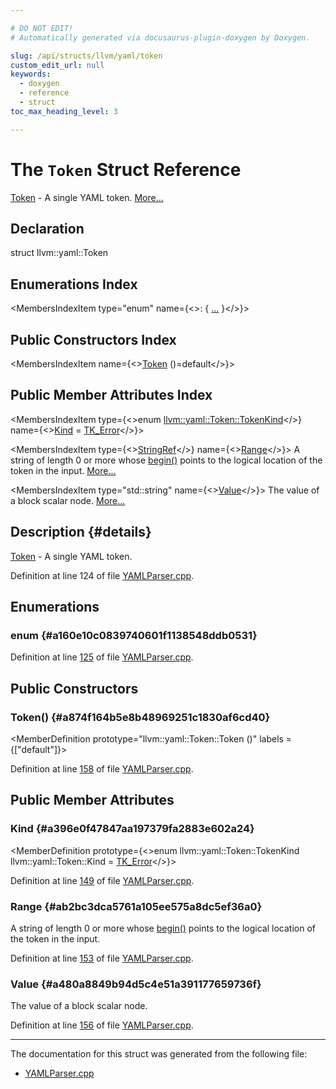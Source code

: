 ```yaml
---

# DO NOT EDIT!
# Automatically generated via docusaurus-plugin-doxygen by Doxygen.

slug: /api/structs/llvm/yaml/token
custom_edit_url: null
keywords:
  - doxygen
  - reference
  - struct
toc_max_heading_level: 3

---
```





# The `Token` Struct Reference

<DoxygenPage pluginConfig={pluginConfig}>

<a href="/docs/api/structs/llvm/yaml/token">Token</a> - A single YAML token. <a href="#details">More...</a>

## Declaration

<CodeBlock>struct llvm::yaml::Token</CodeBlock>

## Enumerations Index

<MembersIndex>

<MembersIndexItem
  type="enum"
  name={<>:  &#123; <a href="#a160e10c0839740601f1138548ddb0531">...</a> &#125;</>}>
</MembersIndexItem>

</MembersIndex>

## Public Constructors Index

<MembersIndex>

<MembersIndexItem
  name={<><a href="#a874f164b5e8b48969251c1830af6cd40">Token</a> ()=default</>}>
</MembersIndexItem>

</MembersIndex>

## Public Member Attributes Index

<MembersIndex>

<MembersIndexItem
  type={<>enum <a href="#a160e10c0839740601f1138548ddb0531">llvm::yaml::Token::TokenKind</a></>}
  name={<><a href="#a396e0f47847aa197379fa2883e602a24">Kind</a> = <a href="#a160e10c0839740601f1138548ddb0531a5d1fec5f8be79dd4c5956a2503aa2843">TK&#95;Error</a></>}>
</MembersIndexItem>

<MembersIndexItem
  type={<><a href="/docs/api/classes/llvm/stringref">StringRef</a></>}
  name={<><a href="#ab2bc3dca5761a105ee575a8dc5ef36a0">Range</a></>}>
A string of length 0 or more whose <a href="/docs/api/namespaces/llvm/yaml/#acf3240e230e3dacea7826794a4e2f84b">begin()</a> points to the logical location of the token in the input. <a href="#ab2bc3dca5761a105ee575a8dc5ef36a0">More...</a>
</MembersIndexItem>

<MembersIndexItem
  type="std::string"
  name={<><a href="#a480a8849b94d5c4e51a391177659736f">Value</a></>}>
The value of a block scalar node. <a href="#a480a8849b94d5c4e51a391177659736f">More...</a>
</MembersIndexItem>

</MembersIndex>

## Description {#details}

<a href="/docs/api/structs/llvm/yaml/token">Token</a> - A single YAML token.

Definition at line 124 of file <a href="/docs/api/files/lib/lib/support/yamlparser-cpp">YAMLParser.cpp</a>.

<SectionDefinition>

## Enumerations

### enum  {#a160e10c0839740601f1138548ddb0531}

<MemberDefinition
  prototype="enum llvm::yaml::Token::TokenKind ">

<EnumerationList title="Enumeration values">

<Link id="a160e10c0839740601f1138548ddb0531a5d1fec5f8be79dd4c5956a2503aa2843" />
<EnumerationListItem name="TK_Error">

</EnumerationListItem>

<Link id="a160e10c0839740601f1138548ddb0531a4ab51119e996b4867f2f3a9c5df14736" />
<EnumerationListItem name="TK_StreamStart">

</EnumerationListItem>

<Link id="a160e10c0839740601f1138548ddb0531a063fd4366f9e152640f754222924b499" />
<EnumerationListItem name="TK_StreamEnd">

</EnumerationListItem>

<Link id="a160e10c0839740601f1138548ddb0531a335f55bc2fc296e2875607b7c86a6c1e" />
<EnumerationListItem name="TK_VersionDirective">

</EnumerationListItem>

<Link id="a160e10c0839740601f1138548ddb0531ac294a41f675a4da4f03622c3fab68458" />
<EnumerationListItem name="TK_TagDirective">

</EnumerationListItem>

<Link id="a160e10c0839740601f1138548ddb0531a21388bc616a0c79332f06f17ad2a63da" />
<EnumerationListItem name="TK_DocumentStart">

</EnumerationListItem>

<Link id="a160e10c0839740601f1138548ddb0531a966a8a0467d033c2aab7df3b93f7abb6" />
<EnumerationListItem name="TK_DocumentEnd">

</EnumerationListItem>

<Link id="a160e10c0839740601f1138548ddb0531a740ebe1fc34dc71512527c688b6adf76" />
<EnumerationListItem name="TK_BlockEntry">

</EnumerationListItem>

<Link id="a160e10c0839740601f1138548ddb0531a7f83863c476433568203d2a37dfaefc1" />
<EnumerationListItem name="TK_BlockEnd">

</EnumerationListItem>

<Link id="a160e10c0839740601f1138548ddb0531a077c62971dd7272d6c4ccac9307d27ba" />
<EnumerationListItem name="TK_BlockSequenceStart">

</EnumerationListItem>

<Link id="a160e10c0839740601f1138548ddb0531a06e9aa56b4f6ec622a31dc0e72b0e3be" />
<EnumerationListItem name="TK_BlockMappingStart">

</EnumerationListItem>

<Link id="a160e10c0839740601f1138548ddb0531a1814af059afd1fc841c6bcd0e8c92995" />
<EnumerationListItem name="TK_FlowEntry">

</EnumerationListItem>

<Link id="a160e10c0839740601f1138548ddb0531abed63dce168b5d595a7f1d3d3626dd0c" />
<EnumerationListItem name="TK_FlowSequenceStart">

</EnumerationListItem>

<Link id="a160e10c0839740601f1138548ddb0531ac4125146ea96c10a281bf1e07dd2d661" />
<EnumerationListItem name="TK_FlowSequenceEnd">

</EnumerationListItem>

<Link id="a160e10c0839740601f1138548ddb0531addfdb5bdb33bcce24a5d5b7ecc5538f2" />
<EnumerationListItem name="TK_FlowMappingStart">

</EnumerationListItem>

<Link id="a160e10c0839740601f1138548ddb0531ac9c8081f0d5e401295fe53e081c1e7df" />
<EnumerationListItem name="TK_FlowMappingEnd">

</EnumerationListItem>

<Link id="a160e10c0839740601f1138548ddb0531a537b5ded27736279783b16d2f4b670ef" />
<EnumerationListItem name="TK_Key">

</EnumerationListItem>

<Link id="a160e10c0839740601f1138548ddb0531a220bc8a613a1eceb652b17a9f1f4fe80" />
<EnumerationListItem name="TK_Value">

</EnumerationListItem>

<Link id="a160e10c0839740601f1138548ddb0531a91391f278be4723a401519886e49ca6e" />
<EnumerationListItem name="TK_Scalar">

</EnumerationListItem>

<Link id="a160e10c0839740601f1138548ddb0531a71734af33e74dd7b68c4980ed1f766d8" />
<EnumerationListItem name="TK_BlockScalar">

</EnumerationListItem>

<Link id="a160e10c0839740601f1138548ddb0531ae06ceae74093cd37f3091e1e154f39a9" />
<EnumerationListItem name="TK_Alias">

</EnumerationListItem>

<Link id="a160e10c0839740601f1138548ddb0531a8340baa944a2841ca03501f13630074b" />
<EnumerationListItem name="TK_Anchor">

</EnumerationListItem>

<Link id="a160e10c0839740601f1138548ddb0531a2c0c59b4b92d3d0269d2062f8e6853e7" />
<EnumerationListItem name="TK_Tag">

</EnumerationListItem>

</EnumerationList>

Definition at line <a href="/docs/api/files/lib/lib/support/yamlparser-cpp/#l00125">125</a> of file <a href="/docs/api/files/lib/lib/support/yamlparser-cpp">YAMLParser.cpp</a>.
</MemberDefinition>

</SectionDefinition>

<SectionDefinition>

## Public Constructors

### Token() {#a874f164b5e8b48969251c1830af6cd40}

<MemberDefinition
  prototype="llvm::yaml::Token::Token ()"
  labels = {["default"]}>

Definition at line <a href="/docs/api/files/lib/lib/support/yamlparser-cpp/#l00158">158</a> of file <a href="/docs/api/files/lib/lib/support/yamlparser-cpp">YAMLParser.cpp</a>.
</MemberDefinition>

</SectionDefinition>

<SectionDefinition>

## Public Member Attributes

### Kind {#a396e0f47847aa197379fa2883e602a24}

<MemberDefinition
  prototype={<>enum llvm::yaml::Token::TokenKind llvm::yaml::Token::Kind = <a href="#a160e10c0839740601f1138548ddb0531a5d1fec5f8be79dd4c5956a2503aa2843">TK&#95;Error</a></>}>

Definition at line <a href="/docs/api/files/lib/lib/support/yamlparser-cpp/#l00149">149</a> of file <a href="/docs/api/files/lib/lib/support/yamlparser-cpp">YAMLParser.cpp</a>.
</MemberDefinition>

### Range {#ab2bc3dca5761a105ee575a8dc5ef36a0}

<MemberDefinition
  prototype="StringRef llvm::yaml::Token::Range">
A string of length 0 or more whose <a href="/docs/api/namespaces/llvm/yaml/#acf3240e230e3dacea7826794a4e2f84b">begin()</a> points to the logical location of the token in the input.

Definition at line <a href="/docs/api/files/lib/lib/support/yamlparser-cpp/#l00153">153</a> of file <a href="/docs/api/files/lib/lib/support/yamlparser-cpp">YAMLParser.cpp</a>.
</MemberDefinition>

### Value {#a480a8849b94d5c4e51a391177659736f}

<MemberDefinition
  prototype="std::string llvm::yaml::Token::Value">
The value of a block scalar node.

Definition at line <a href="/docs/api/files/lib/lib/support/yamlparser-cpp/#l00156">156</a> of file <a href="/docs/api/files/lib/lib/support/yamlparser-cpp">YAMLParser.cpp</a>.
</MemberDefinition>

</SectionDefinition>

<hr/>

The documentation for this struct was generated from the following file:

<ul>
<li><a href="/docs/api/files/lib/lib/support/yamlparser-cpp">YAMLParser.cpp</a></li>
</ul>

</DoxygenPage>
